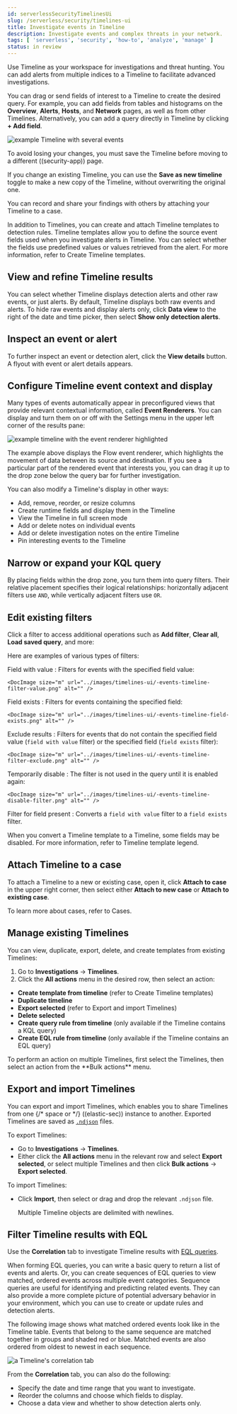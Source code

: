 ```yaml
---
id: serverlessSecurityTimelinesUi
slug: /serverless/security/timelines-ui
title: Investigate events in Timeline
description: Investigate events and complex threats in your network.
tags: [ 'serverless', 'security', 'how-to', 'analyze', 'manage' ]
status: in review
---
```


<DocBadge template="technical preview" />
<div id="timelines-ui"></div>

Use Timeline as your workspace for investigations and threat hunting.
You can add alerts from multiple indices to a Timeline to facilitate advanced investigations.

You can drag or send fields of interest to a Timeline to create the desired query. For example, you can add fields from tables and histograms
on the **Overview**, **Alerts**, **Hosts**, and **Network** pages, as well as from
other Timelines. Alternatively, you can add a query directly in Timeline
by clicking **+ Add field**.

![example Timeline with several events](../images/timelines-ui/-events-timeline-ui-updated.png)

To avoid losing your changes, you must save the Timeline before moving to a different ((security-app)) page.

If you change an existing Timeline, you can use the **Save as new timeline** toggle to make a new copy of the Timeline, without overwriting the original one.

<DocCallOut title="Tip">
You can record and share your findings with others by attaching your Timeline to a <DocLink id="serverlessSecurityCasesOverview">case</DocLink>.
</DocCallOut>

In addition to Timelines, you can create and attach Timeline templates to
<DocLink id="serverlessSecurityDetectionEngineOverview">detection rules</DocLink>. Timeline templates allow you to
define the source event fields used when you investigate alerts in
Timeline. You can select whether the fields use predefined values or values
retrieved from the alert. For more information, refer to <DocLink id="serverlessSecurityTimelineTemplatesUi">Create Timeline templates</DocLink>.

<div id="refine-timeline-results"></div>

## View and refine Timeline results

You can select whether Timeline displays detection alerts and other raw events, or just alerts. By default, Timeline displays both raw events and alerts. To hide raw events and display alerts only, click **Data view** to the right of the date and time picker, then select **Show only detection alerts**.

<div id="timeline-inspect-events-alerts"></div>

## Inspect an event or alert
To further inspect an event or detection alert, click the **View details** button. A flyout with event or <DocLink id="serverlessSecurityViewAlertDetails">alert details</DocLink> appears.

<div id="conf-timeline-display"></div>

## Configure Timeline event context and display

Many types of events automatically appear in preconfigured views that provide relevant
contextual information, called **Event Renderers**. You can display and turn them on or off
with the Settings menu in the upper left corner of the results pane:

![example timeline with the event renderer highlighted](../images/timelines-ui/-events-timeline-ui-renderer.png)

The example above displays the Flow event renderer, which highlights the movement of
data between its source and destination. If you see a particular part of the rendered event that
interests you, you can drag it up to the drop zone below the query bar for further investigation.

You can also modify a Timeline's display in other ways:

* Add, remove, reorder, or resize columns
* Create <DocLink id="serverlessSecurityRuntimeFields">runtime fields</DocLink> and display them in the Timeline
* View the Timeline in full screen mode
* Add or delete notes on individual events
* Add or delete investigation notes on the entire Timeline
* Pin interesting events to the Timeline

<div id="narrow-expand"></div>

## Narrow or expand your KQL query

By placing fields within the drop zone, you turn them into query filters.
Their relative placement specifies their logical relationships: horizontally adjacent filters use `AND`,
while vertically adjacent filters use `OR`.

<div id="pivot"></div>

## Edit existing filters

Click a filter to access additional operations such as **Add filter**, **Clear all**, **Load saved query**, and more:

<DocImage size="m" url="../images/timelines-ui/-events-timeline-ui-filter-options.png" alt="" />

Here are examples of various types of filters:

Field with value 
    : Filters for events with the specified field value:

    <DocImage size="m" url="../images/timelines-ui/-events-timeline-filter-value.png" alt="" />

Field exists 
    : Filters for events containing the specified field:

    <DocImage size="m" url="../images/timelines-ui/-events-timeline-field-exists.png" alt="" />

Exclude results 
    : Filters for events that do not contain the specified field value
    (`field with value` filter) or the specified field (`field exists` filter):

    <DocImage size="m" url="../images/timelines-ui/-events-timeline-filter-exclude.png" alt="" />

Temporarily disable 
    : The filter is not used in the query until it is enabled again:

    <DocImage size="m" url="../images/timelines-ui/-events-timeline-disable-filter.png" alt="" />

Filter for field present 
    : Converts a `field with value` filter to a `field exists` filter.

<DocCallOut title="Note">
When you convert a <DocLink id="serverlessSecurityTimelineTemplatesUi">Timeline template</DocLink> to a
Timeline, some fields may be disabled. For more information, refer to
<DocLink id="serverlessSecurityTimelineTemplatesUi" section="timeline-template-legend">Timeline template legend</DocLink>.
</DocCallOut>

<div id="timeline-to-cases-ui"></div>

## Attach Timeline to a case

To attach a Timeline to a new or existing case, open it, click **Attach to case** in the upper right corner,
then select either **Attach to new case** or **Attach to existing case**.

To learn more about cases, refer to <DocLink id="serverlessSecurityCasesOverview">Cases</DocLink>.

<div id="manage-timelines-ui"></div>

## Manage existing Timelines

You can view, duplicate, export, delete, and create templates from existing Timelines:

1. Go to **Investigations** → **Timelines**.
1. Click the **All actions** menu in the desired row, then select an action:

* **Create template from timeline** (refer to <DocLink id="serverlessSecurityTimelineTemplatesUi">Create Timeline templates</DocLink>)
* **Duplicate timeline**
* **Export selected** (refer to <DocLink id="serverlessSecurityTimelinesUi" section="export-and-import-timelines">Export and import Timelines</DocLink>)
* **Delete selected**
* **Create query rule from timeline** (only available if the Timeline contains a KQL query)
* **Create EQL rule from timeline** (only available if the Timeline contains an EQL query)

<DocCallOut title="Tip">
To perform an action on multiple Timelines, first select the Timelines,
then select an action from the **Bulk actions** menu.
</DocCallOut>

<div id="import-export-timelines"></div>

## Export and import Timelines

You can export and import Timelines, which enables you to share Timelines from one {/* space or */} ((elastic-sec)) instance to another. Exported Timelines are saved as [`.ndjson`](http://ndjson.org) files.

To export Timelines:

* Go to **Investigations** → **Timelines**.
* Either click the **All actions** menu in the relevant row and select **Export selected**, or select multiple Timelines and then click **Bulk actions** → **Export selected**.

To import Timelines:

* Click **Import**, then select or drag and drop the relevant `.ndjson` file.

    <DocCallOut title="Note">
    Multiple Timeline objects are delimited with newlines.
    </DocCallOut>

<div id="filter-with-eql"></div>

## Filter Timeline results with EQL
Use the **Correlation** tab to investigate Timeline results with [EQL queries](((ref))/eql.html).

When forming EQL queries, you can write a basic query to return a list of events and alerts. Or, you can create sequences of EQL queries to view matched, ordered events across multiple event categories. Sequence queries are useful for identifying and predicting related events. They can also provide a more complete picture of potential adversary behavior in your environment, which you can use to create or update rules and detection alerts.

The following image shows what matched ordered events look like in the Timeline table. Events that belong to the same sequence are matched together in groups and shaded red or blue. Matched events are also ordered from oldest to newest in each sequence.

![a Timeline's correlation tab](../images/timelines-ui/-events-correlation-tab-eql-query.png)

From the **Correlation** tab, you can also do the following:

* Specify the date and time range that you want to investigate.
* Reorder the columns and choose which fields to display.
* Choose a data view and whether to show detection alerts only.

